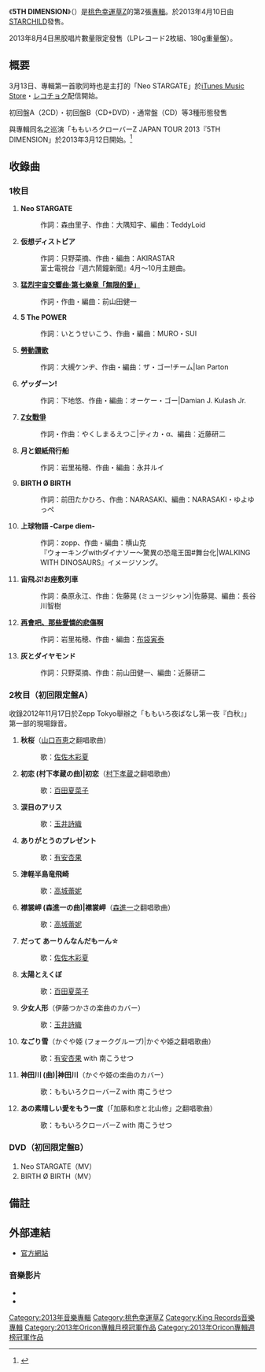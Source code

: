 
{{Infobox Album 
| Name           = 5TH DIMENSION
| Type           = [[錄音室專輯|錄音室專輯]]
| Artist         = [[桃色幸運草Z|桃色幸運草Z]]
| Cover          = 5TH DIMENSION.jpg
| Caption        = 普通版封面
| Released       = 2013年4月10日
| Recorded       = 
| Genre          = [[J-POP|J-POP]]
| Label          = [[STARCHILD|STARCHILD]]<br /><small>KICS-91899（首批限量版A）<br />KICS-919000（首批限量版B）<br />KKICS-1899（普通版）</small>
| Producer       = 
| Reviews        = 
| Chart position = * 每日1位（[[Oricon公信榜|Oricon]]）
* 每週1位（Oricon）
* 2013年4月度月間1位（Oricon）
| Certification  = 
| Last album     = '''戰鬥與浪漫'''<br/>（2011年）
| This album     = '''5TH DIMENSION'''<br/>（2013年）
| Next album     = -
| Misc           = {{Singles
  | Name           = 戰鬥與浪漫
  | Type           = 錄音室專輯
  | single 1       = [[勞動讚歌|勞動讚歌]]
  | single 1 date  = 2011年11月23日
  | single 2       = [[猛烈宇宙交響曲·第七樂章「無限的愛」|猛烈宇宙交響曲·第七樂章「無限的愛」]]
  | single 2 date  = 2012年3月7日
  | single 3       = [[Z女戰爭|Z女戰爭]]
  | single 3 date  = 2012年6月27日]
  | single 4       = [[再會吧、那些愛憐的悲傷啊|再會吧、那些愛憐的悲傷啊]]
  | single 4 date  = 2012年11月21日
  {{External music video|{{YouTube|tiX22vnR-SU|《Neo STARGATE》完整MV}} |Type=專輯}}
  {{External music video|{{YouTube|TddL31RBOZo|《BIRTH Ø BIRTH》完整MV}} |Type=專輯}}
  }}
}}
《'''5TH DIMENSION'''》（{{lang|ja-|フィフス・ディメンション}}）是[[桃色幸運草Z|桃色幸運草Z]]的第2張[[專輯|專輯]]。於2013年4月10日由[[STARCHILD|STARCHILD]]發售。

2013年8月4日黑胶唱片數量限定發售（LPレコード2枚組、180g重量盤）。

== 概要 ==
3月13日、專輯第一首歌同時也是主打的「Neo STARGATE」於[[iTunes_Music_Store|iTunes Music Store]]・[[レコチョク|レコチョク]]配信開始。

初回盤A（2CD）・初回盤B（CD+DVD）・通常盤（CD）等3種形態發售

與專輯同名之巡演「ももいろクローバーZ JAPAN TOUR 2013『5TH DIMENSION」於2013年3月12日開始。<ref>{{Cite web | url=http://natalie.mu/music/news/84228 | title=ももクロ2ndアルバム「5TH DIMENSION」で異次元に突入 | accessdate=2013-12-25 | archive-date=2013-05-30 | archive-url=https://web.archive.org/web/20130530235131/http://natalie.mu/music/news/84228 | dead-url=no }}</ref>

== 收錄曲 ==
=== 1枚目 ===
# '''Neo STARGATE'''
#: 作詞：森由里子、作曲：大隅知宇、編曲：TeddyLoid
# '''仮想ディストピア'''
#: 作詞：只野菜摘、作曲・編曲：AKIRASTAR
#:富士電視台『週六鬧鐘新聞』4月～10月主題曲。
# '''[[猛烈宇宙交響曲·第七樂章「無限的愛」|猛烈宇宙交響曲·第七樂章「無限的愛」]]'''
#: 作詞・作曲・編曲：前山田健一
# '''5 The POWER'''
#: 作詞：いとうせいこう、作曲・編曲：MURO・SUI
# '''[[勞動讚歌|勞動讚歌]]'''
#: 作詞：大槻ケンヂ、作曲・編曲：ザ・ゴー!チーム|Ian Parton
# '''ゲッダーン!'''
#: 作詞：下地悠、作曲・編曲：オーケー・ゴー|Damian J. Kulash Jr.
# '''[[Z女戰爭|Z女戰爭]]'''
#: 作詞・作曲：やくしまるえつこ|ティカ・α、編曲：近藤研二
# '''月と銀紙飛行船'''
#: 作詞：岩里祐穂、作曲・編曲：永井ルイ
# '''BIRTH Ø BIRTH'''
#: 作詞：前田たかひろ、作曲：NARASAKI、編曲：NARASAKI・ゆよゆっぺ
# '''上球物語 -Carpe diem-'''
#: 作詞：zopp、作曲・編曲：横山克
#:『ウォーキングwithダイナソー〜驚異の恐竜王国#舞台化|WALKING WITH DINOSAURS』イメージソング。
# '''宙飛ぶ!お座敷列車'''
#: 作詞：桑原永江、作曲：佐藤晃 (ミュージシャン)|佐藤晃、編曲：長谷川智樹
# '''[[再會吧、那些愛憐的悲傷啊|再會吧、那些愛憐的悲傷啊]]'''
#: 作詞：岩里祐穂、作曲・編曲：[[布袋寅泰|布袋寅泰]]
# '''灰とダイヤモンド'''
#: 作詞：只野菜摘、作曲：前山田健一、編曲：近藤研二

=== 2枚目（初回限定盤A） ===
收錄2012年11月17日於Zepp Tokyo舉辦之「ももいろ夜ばなし第一夜『白秋』」第一部的現場錄音。
# '''秋桜 '''（[[山口百恵|山口百恵]]之翻唱歌曲）
#:歌：[[佐佐木彩夏|佐佐木彩夏]]
# '''初恋 (村下孝蔵の曲)|初恋'''（[[村下孝蔵|村下孝蔵]]之翻唱歌曲）
#:歌：[[百田夏菜子|百田夏菜子]]
# '''涙目のアリス'''
#:歌：[[玉井詩織|玉井詩織]]
# '''ありがとうのプレゼント'''
#:歌：[[有安杏果|有安杏果]]
# '''津軽半島竜飛崎'''
#:歌：[[高城蕾妮|高城蕾妮]]
# '''襟裳岬 (森進一の曲)|襟裳岬'''（[[森進一|森進一]]之翻唱歌曲）
#:歌：[[高城蕾妮|高城蕾妮]]
# '''だって あーりんなんだもーん☆'''
#:歌：[[佐佐木彩夏|佐佐木彩夏]]
# '''太陽とえくぼ'''
#:歌：[[百田夏菜子|百田夏菜子]]
# '''少女人形'''（伊藤つかさの楽曲のカバー）
#:歌：[[玉井詩織|玉井詩織]]
# '''なごり雪'''（かぐや姫 (フォークグループ)|かぐや姫之翻唱歌曲）
#:歌：[[有安杏果|有安杏果]] with 南こうせつ
# '''神田川 (曲)|神田川'''（かぐや姫の楽曲のカバー）
#:歌：ももいろクローバーZ with 南こうせつ
# '''あの素晴しい愛をもう一度'''（「加藤和彦と北山修」之翻唱歌曲）
#:歌：ももいろクローバーZ with 南こうせつ

=== DVD（初回限定盤B） === 
# Neo STARGATE（MV）
# BIRTH Ø BIRTH（MV）

== 備註 ==
{{Reflist}}

== 外部連結 ==
* [http://www.momoclo.net/discography/album03.html 官方網站]{{Wayback|url=http://www.momoclo.net/discography/album03.html |date=20131226073109 }}{{ja icon}}

=== 音樂影片 ===
* {{YouTube|tiX22vnR-SU|《Neo STARGATE》MV}}
* {{YouTube|TddL31RBOZo|《BIRTH Ø BIRTH》MV}}

{{桃色幸運草Z}}
{{Oricon專輯月榜冠軍 (2010年代前期)|2013年4月}}
{{Oricon專輯週榜冠軍 (2013年)|2013年4月22日}}

[[Category:2013年音樂專輯|Category:2013年音樂專輯]]
[[Category:桃色幸運草Z|Category:桃色幸運草Z]]
[[Category:King_Records音樂專輯|Category:King Records音樂專輯]]
[[Category:2013年Oricon專輯月榜冠軍作品|Category:2013年Oricon專輯月榜冠軍作品]]
[[Category:2013年Oricon專輯週榜冠軍作品|Category:2013年Oricon專輯週榜冠軍作品]]